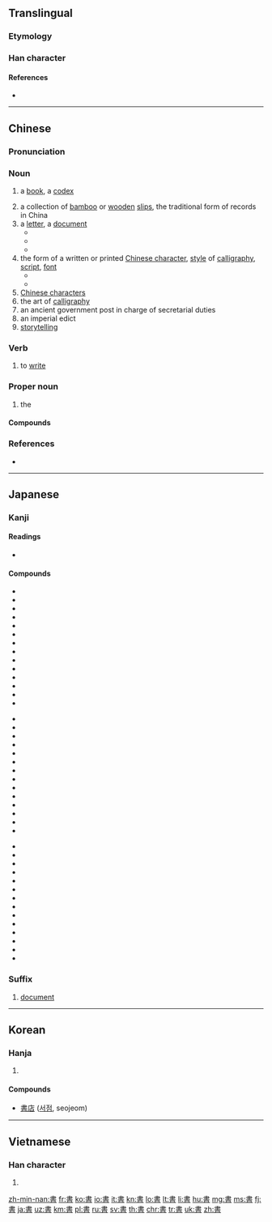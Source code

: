 {{CJK Unified Ideographs character info|image=[[Image:書.svg|100px]]|name=CJK UNIFIED IDEOGRAPH-66F8|hex=66F8}}
{{also|书}}
==Translingual==
{{stroke order|strokes=10}}

===Etymology===
{{Han etyl}}
{{Han compound|聿|者|c1=s|c2=p|ls=psc}}

===Han character===
{{Han char|rn=73|rad=曰|as=06|sn=10|four=50601|canj=LGA|}}

====References====
* {{Han ref|kx=0502.120|dkj=14294|dj=0874.180|hdz=21509.090|uh=66F8|ud=26360|bh=AED1|bd=44753}}

----

==Chinese==
{{zh-forms|s=书}}

===Pronunciation===
{{zh-pron
|m=shū
|ma=y
|c=syu1
|h=pfs=sû
|md=cṳ̆
|mn=chu/su
|mn_note=su - literary
|w=1sr
|mc=y
|oc=y
|cat=n,v,pn
}}

===Noun===
{{zh-noun|mw=本|mw2=冊|mw3=部}}

# {{label|zh|Beginning Mandarin|sort=shu1}} a [[book]], a [[codex]]
# a collection of [[bamboo]] or [[wooden]] [[slip]]s, the traditional form of records in China
# a [[letter]], a [[document]]
#* {{zh-usex|證明書|certificate}}
#* {{zh-usex|推薦書|recommendation letter}}
#* {{zh-usex|情書|love letter}}
# the form of a written or printed [[Chinese character]], [[style]] of [[calligraphy]], [[script]], [[font]]
#* {{zh-usex|楷書|regular script}}
#* {{zh-usex|隸書|clerical script}}
# [[Chinese character]]s
# the art of [[calligraphy]]
# an ancient government post in charge of secretarial duties
# an imperial edict
# [[storytelling]]

===Verb===
{{zh-verb}}

# {{label|zh|classical|literary|sort=shu1}} to [[write]]

===Proper noun===
{{zh-proper noun}}

# {{abbreviation of|{{zh-l|書經/书经}}|lang=zh|dot=:}} the ''{{w|Classic of History}}''

====Compounds====
{{der3
|{{zh-l|書包}}
|{{zh-l|書報}}
|{{zh-l|書背}}
|{{zh-l|書本}}, {{zh-l|書本兒}}
|{{zh-l|書冊}}
|{{zh-l|書茶館兒}}
|{{zh-l|書場}}
|{{zh-l|書癡}}
|{{zh-l|書蟲}}
|{{zh-l|書櫥}}
|{{zh-l|書呆子}}
|{{zh-l|書店}}
|{{zh-l|書蠹}}
|{{zh-l|書法}}
|{{zh-l|書房}}
|{{zh-l|書扉}}
|{{zh-l|書稿}}
|{{zh-l|書格子}}
|{{zh-l|書歸正傳}}
|{{zh-l|書櫃}}
|{{zh-l|書函}}
|{{zh-l|書號}}, {{zh-l|書號兒}}
|{{zh-l|書畫}}
|{{zh-l|書會}}
|{{zh-l|書籍}}
|{{zh-l|書脊}}
|{{zh-l|書記}}
|{{zh-l|書家}}
|{{zh-l|書架}}
|{{zh-l|書簡}}, {{zh-l|書柬}}
|{{zh-l|書局}}
|{{zh-l|書卷}}
|{{zh-l|書卷氣}}
|{{zh-l|書刊}}
|{{zh-l|書殼}}
|{{zh-l|書庫}}
|{{zh-l|書吏}}
|{{zh-l|書錄}}
|{{zh-l|書眉}}
|{{zh-l|書迷}}
|{{zh-l|書面}}
|{{zh-l|書面語}}
|{{zh-l|書名}}
|{{zh-l|書名號}}
|{{zh-l|書目}}
|{{zh-l|書皮}}, {{zh-l|書皮兒}}
|{{zh-l|書評}}
|{{zh-l|書舖}}
|{{zh-l|書籤}}, {{zh-l|書籤兒}}
|{{zh-l|書社}}
|{{zh-l|書生}}
|{{zh-l|書生氣}}
|{{zh-l|書市}}
|{{zh-l|書塾}}
|{{zh-l|書攤}}, {{zh-l|書攤兒}}
|{{zh-l|書壇}}
|{{zh-l|書套}}
|{{zh-l|書體}}
|{{zh-l|書亭}}
|{{zh-l|書僮}}
|{{zh-l|書屋}}
|{{zh-l|書物}}
|{{zh-l|書香}}
|{{zh-l|書箱}}
|{{zh-l|書寫}}
|{{zh-l|書心}}
|{{zh-l|書信}}
|{{zh-l|書頁}}
|{{zh-l|書院}}
|{{zh-l|書齋}}
|{{zh-l|書展}}
|{{zh-l|書桌}}, {{zh-l|書桌兒}}
|{{zh-l|圖書館}}
}}

===References===
* {{cite-web
|url=http://www.mdbg.net/chindict/chindict.php?page=worddict&wdrst=0&wdqb=書
|title=書
|work=MDBG English to Chinese dictionary ( Based on CC-CEDICT )
|language=Mandarin/English
|accessdate=2014-02-24}}

----

==Japanese==

===Kanji===
{{ja-kanji|grade=2|rs=曰06}}

====Readings====
* {{ja-readings|goon=[[しょ]] (sho)|kanon=[[しょ]] (sho)|kun=[[かく]] ([[書く]], kaku), [[がき]] (gaki)}}

====Compounds====
{{top3}}
* {{l|ja|sc=Jpan|書順|tr=かきじゅん, kakijun}}
* {{l|ja|sc=Jpan|書物|tr=しょもつ, shomotsu}}
* {{l|ja|sc=Jpan|書初|tr=かきぞめ, kakizome}}
* {{l|ja|sc=Jpan|書院|tr=しょいん, shoin}}
* {{l|ja|sc=Jpan|書家|tr=しょか, shoka}}
* {{l|ja|sc=Jpan|書架|tr=しょか, shoka}}
* {{l|ja|sc=Jpan|書画|tr=しょが, shoga}}
* {{l|ja|sc=Jpan|書簡|tr=しょかん, shokan}}
* {{l|ja|sc=Jpan|書記|tr=しょき, shoki}}
* {{l|ja|sc=Jpan|書式|tr=しょしき, shoshiki}}
* {{l|ja|sc=Jpan|書写|tr=しょしゃ, shosha}}
* {{l|ja|sc=Jpan|書籍|tr=しょせき, shoseki}}
* {{l|ja|sc=Jpan|書体|tr=しょたい, shotai}}
* {{l|ja|sc=Jpan|書道|tr=しょどう, shodō}}
{{mid3}}
* {{l|ja|sc=Jpan|書法|tr=しょほう, shohō}}
* {{l|ja|sc=Jpan|書面|tr=しょめん, shomen}}
* {{l|ja|sc=Jpan|書物|tr=しょもつ, shomotsu}}
* {{l|ja|sc=Jpan|書類|tr=しょるい, shorui}}
* {{l|ja|sc=Jpan|書棚|tr=しょだな, shodana}}
* {{l|ja|sc=Jpan|楷書|tr=かいしょ, kaisho}}
* {{l|ja|sc=Jpan|教科書|tr=きょうかしょ, kyōkasho}}
* {{l|ja|sc=Jpan|行書|tr=ぎょうしょ, gyōsho}}
* {{l|ja|sc=Jpan|原書|tr=げんしょ, gensho}}
* {{l|ja|sc=Jpan|辞書|辞書, 辭書|tr=じしょ, jisho}}
* {{l|ja|sc=Jpan|新書|tr=しんしょ, shinsho}}
* {{l|ja|sc=Jpan|聖書|tr=せいしょ, seisho}}
* {{l|ja|sc=Jpan|清書|tr=せいしょ, seisho}}
* {{l|ja|sc=Jpan|誓書|tr=せいしょ, seisho}}
{{mid3}}
* {{l|ja|sc=Jpan|正書法|tr=せいしょほう, seishohō}}
* {{l|ja|sc=Jpan|草書|tr=そうしょ, sōsho}}
* {{l|ja|sc=Jpan|叢書|tr=そうしょ, sōsho}}
* {{l|ja|sc=Jpan|縦書|tr=たてがき, tategaki}}
* {{l|ja|sc=Jpan|読書|tr=どくしょ, dokusho}}
* {{l|ja|sc=Jpan|図書|tr=としょ, tosho}}
* {{l|ja|sc=Jpan|図書館|図書館, 圖書館|tr=としょかん, toshokan}}
* {{l|ja|sc=Jpan|葉書|tr=はがき, hagaki}}
* {{l|ja|sc=Jpan|秘書|tr=ひしょ, hisho}}
* {{l|ja|sc=Jpan|文書|tr=ぶんしょ, bunsho}}
* {{l|ja|sc=Jpan|洋書|tr=ようしょ, yōsho}}
* {{l|ja|sc=Jpan|横書|tr=よこがき, yokogaki}}
* {{l|ja|sc=Jpan|落書|tr=らくがき, rakugaki}}
* {{l|ja|sc=Jpan|和書|tr=わしょ, washo}}
{{bottom}}

===Suffix===
{{ja-pos|しょ|suffix}}

# [[document]]

----

==Korean==

===Hanja===
{{ko-hanja|hangeul=서|eumhun=|rv=seo|mr=sŏ|y=se}}

# {{defn|lang=ko|sort=曰06}}

====Compounds====
* [[書店]] ([[서점]], seojeom)

----

==Vietnamese==

===Han character===
{{vi-hantu|[[thư]]|rs=曰06}}

# {{defn|lang=vi|sort=曰06}}

[[zh-min-nan:書]]
[[fr:書]]
[[ko:書]]
[[io:書]]
[[it:書]]
[[kn:書]]
[[lo:書]]
[[lt:書]]
[[li:書]]
[[hu:書]]
[[mg:書]]
[[ms:書]]
[[fj:書]]
[[ja:書]]
[[uz:書]]
[[km:書]]
[[pl:書]]
[[ru:書]]
[[sv:書]]
[[th:書]]
[[chr:書]]
[[tr:書]]
[[uk:書]]
[[zh:書]]